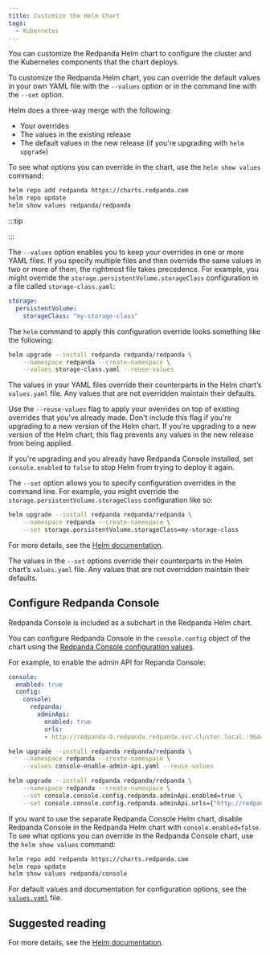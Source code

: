 ```yaml
---
title: Customize the Helm Chart
tags:
  - Kubernetes
---
```


<head>
    <meta name="title" content="Customize the Helm Chart | Redpanda Docs"/>
    <meta name="description" content="You can customize the Redpanda Helm chart to configure the cluster and the Kubernetes components that the chart deploys."/>
</head>


You can customize the Redpanda Helm chart to configure the cluster and the Kubernetes components that the chart deploys.

To customize the Redpanda Helm chart, you can override the default values in your own YAML file with the `--values` option or in the command line with the `--set` option.

Helm does a three-way merge with the following:

- Your overrides
- The values in the existing release
- The default values in the new release (if you're upgrading with `helm upgrade`)

To see what options you can override in the chart, use the `helm show values` command:

```bash
helm repo add redpanda https://charts.redpanda.com
helm repo update
helm show values redpanda/redpanda
```

:::tip

<ValuesYaml/>

:::

<Tabs>
<TabItem value="values" label="--values" default>

The `--values` option enables you to keep your overrides in one or more YAML files. 
If you specify multiple files and then override the same values in two or more of them, the rightmost file takes precedence.
For example, you might override the `storage.persistentVolume.storageClass` configuration in a file called `storage-class.yaml`:

```yaml title="storage-class.yaml"
storage:
  persistentVolume:
    storageClass: "my-storage-class"
```

The `helm` command to apply this configuration override looks something like the following:

```bash
helm upgrade --install redpanda redpanda/redpanda \
    --namespace redpanda --create-namespace \
    --values storage-class.yaml --reuse-values
```

The values in your YAML files override their counterparts in the Helm chart’s `values.yaml` file. Any values that are not overridden maintain their defaults.

Use the `--reuse-values` flag to apply your overrides on top of existing overrides that you've already made. Don't include this flag if you're upgrading to a new version of the Helm chart. If you're upgrading to a new version of the Helm chart, this flag prevents any values in the new release from being applied.

If you're upgrading and you already have Redpanda Console installed, set `console.enabled` to `false` to stop Helm from trying to deploy it again.

</TabItem>
<TabItem value="set" label="--set" default>

The `--set` option allows you to specify configuration overrides in the command line. 
For example, you might override the `storage.persistentVolume.storageClass` configuration like so:

```bash
helm upgrade --install redpanda redpanda/redpanda \
    --namespace redpanda --create-namespace \
    --set storage.persistentVolume.storageClass=my-storage-class
```

For more details, see the [Helm documentation](https://helm.sh/docs/intro/using_helm/#customizing-the-chart-before-installing).

The values in the `--set` options override their counterparts in the Helm chart’s `values.yaml` file. Any values that are not overridden maintain their defaults.

</TabItem>
</Tabs>

## Configure Redpanda Console

Redpanda Console is included as a subchart in the Redpanda Helm chart.

You can configure Redpanda Console in the `console.config` object of the chart using the [Redpanda Console configuration values](../../../reference/console/config).

For example, to enable the admin API for Repanda Console:

<Tabs>
<TabItem value="values" label="--values" default>

```yaml title="console-enable-admin-api.yaml"
console:
  enabled: true
  config: 
    console:
      redpanda:
        adminApi:
          enabled: true
          urls:
          - http://redpanda-0.redpanda.redpanda.svc.cluster.local.:9644
```

```bash
helm upgrade --install redpanda redpanda/redpanda \
    --namespace redpanda --create-namespace \
    --values console-enable-admin-api.yaml --reuse-values
```

</TabItem>
<TabItem value="set" label="--set" default>

```bash
helm upgrade --install redpanda redpanda/redpanda \
    --namespace redpanda --create-namespace \
    --set console.console.config.redpanda.adminApi.enabled=true \
    --set console.console.config.redpanda.adminApi.urls={"http://redpanda-0.redpanda.redpanda.svc.cluster.local.:9644"}
```

</TabItem>
</Tabs>

If you want to use the separate Redpanda Console Helm chart, disable Redpanda Console in the Redpanda Helm chart with `console.enabled=false`.
To see what options you can override in the Redpanda Console chart, use the `helm show values` command:

```bash
helm repo add redpanda https://charts.redpanda.com
helm repo update
helm show values redpanda/console
```

For default values and documentation for configuration options, see the [`values.yaml`](https://artifacthub.io/packages/helm/redpanda-data/console?modal=values) file.

## Suggested reading

For more details, see the [Helm documentation](https://helm.sh/docs/intro/using_helm/#customizing-the-chart-before-installing).

